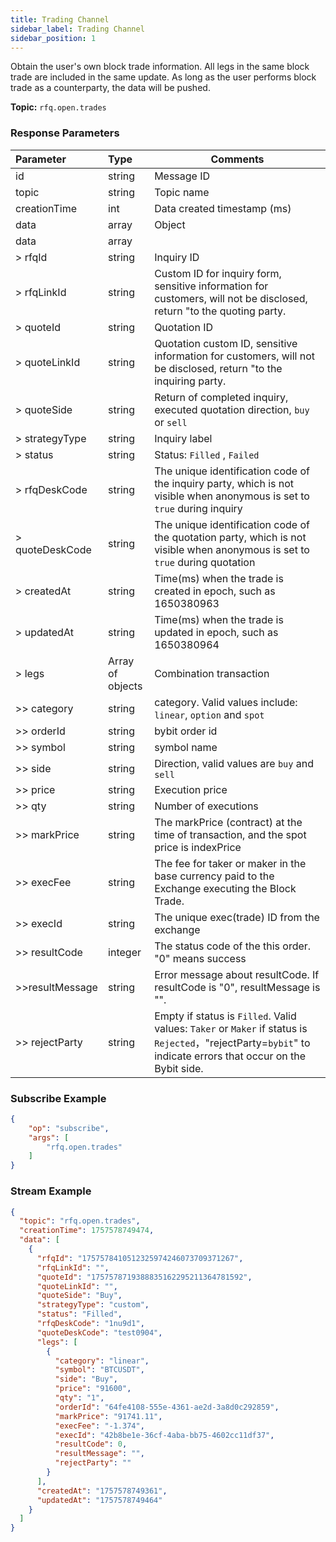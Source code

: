 ```yaml
---
title: Trading Channel
sidebar_label: Trading Channel
sidebar_position: 1
---
```


Obtain the user's own block trade information. All legs in the same block trade are included in the same update. As long as the user performs block trade as a counterparty, the data will be pushed.

**Topic:** `rfq.open.trades`

### Response Parameters
| Parameter | Type | Comments|
|:----- |:-----|----- |
|id |string |Message ID|
|topic | string  | Topic name                                                                                                                              |
|creationTime | int   | Data created timestamp (ms)                                                                                                              |
|data |array |Object |
| data              | array               |                                                                               |
| > rfqId           | string              | Inquiry ID                                                                                                                            |
| > rfqLinkId       | string              | Custom ID for inquiry form, sensitive information for customers, will not be disclosed, return "to the quoting party.                 |
| > quoteId         | string              | Quotation ID                                                                      |
| > quoteLinkId     | string              | Quotation custom ID, sensitive information for customers, will not be disclosed, return "to the inquiring party.                      |
| > quoteSide       | string              | Return of completed inquiry, executed quotation direction, `buy` or `sell`                                                                |
| > strategyType    | string              | Inquiry label                                                                                                                         |
| > status          | string              | Status: `Filled` , `Failed`                                                                                                               |
| > rfqDeskCode     | string              | The unique identification code of the inquiry party, which is not visible when anonymous is set to `true` during inquiry                |
| > quoteDeskCode   | string              | The unique identification code of the quotation party, which is not visible when anonymous is set to `true` during quotation            |
| > createdAt       | string              | Time(ms) when the trade is created in epoch, such as 1650380963                                                                        |
| > updatedAt       | string              | Time(ms) when the trade is updated in epoch, such as 1650380964                                                                        |
| > legs            | Array of objects    | Combination transaction                                                                                                               |
| >> category       | string              | category. Valid values include: `linear`, `option` and `spot`                                                                         |
| >> orderId        | string              | bybit order id                                                                                                                        |
| >> symbol         | string              | symbol name                                                                                                              |
| >> side           | string              | Direction, valid values are `buy` and `sell`                                                                                              |
| >> price          | string              | Execution price                                                                                                                       |
| >> qty            | string              | Number of executions                                                                                                                  |
| >> markPrice      | string              | The markPrice (contract) at the time of transaction, and the spot price is indexPrice                                                 |
| >> execFee        | string              | The fee for taker or maker in the base currency paid to the Exchange executing the Block Trade.                                        |
| >> execId         | string              | The unique exec(trade) ID from the exchange                                                                                           |
| >> resultCode     | integer             | The status code of the this order. "0" means success                                                                                  |
| >>resultMessage  | string              | Error message about resultCode. If resultCode is "0", resultMessage is "".                                                            |
| >> rejectParty    | string              | Empty if status is `Filled`. Valid values: `Taker` or `Maker` if status is `Rejected`，"rejectParty=`bybit`" to indicate errors that occur on the Bybit side. |

### Subscribe Example
```json
{
    "op": "subscribe",
    "args": [
        "rfq.open.trades"
    ]
}
```

### Stream Example

```json
{
  "topic": "rfq.open.trades",
  "creationTime": 1757578749474,
  "data": [
    {
      "rfqId": "1757578410512325974246073709371267",
      "rfqLinkId": "",
      "quoteId": "1757578719388835162295211364781592",
      "quoteLinkId": "",
      "quoteSide": "Buy",
      "strategyType": "custom",
      "status": "Filled",
      "rfqDeskCode": "1nu9d1",
      "quoteDeskCode": "test0904",
      "legs": [
        {
          "category": "linear",
          "symbol": "BTCUSDT",
          "side": "Buy",
          "price": "91600",
          "qty": "1",
          "orderId": "64fe4108-555e-4361-ae2d-3a8d0c292859",
          "markPrice": "91741.11",
          "execFee": "-1.374",
          "execId": "42b8be1e-36cf-4aba-bb75-4602cc11df37",
          "resultCode": 0,
          "resultMessage": "",
          "rejectParty": ""
        }
      ],
      "createdAt": "1757578749361",
      "updatedAt": "1757578749464"
    }
  ]
}

```
